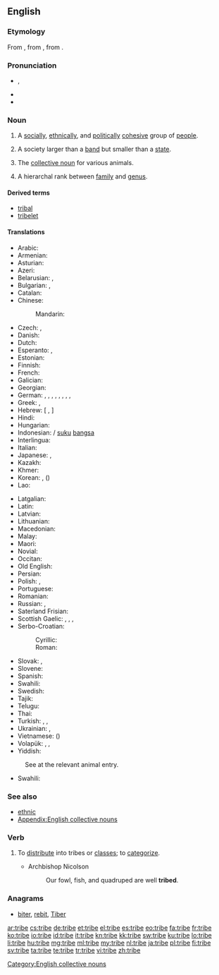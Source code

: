 ==English==

{{wikipedia}}

===Etymology===
From {{etyl|enm|en}}, from {{etyl|fro|en}} {{term|tribu|lang=fro}}, from {{etyl|la|en}} {{term|tribus|lang=la}}.

===Pronunciation===
* {{IPA|/tɹaɪb/}}, {{X-SAMPA|/tr\aIb/}}
* {{audio|en-us-tribe.ogg|Audio (US)}}
* {{rhymes|aɪb}}

===Noun===
{{en-noun}}

# A [[social]]ly, [[ethnical]]ly, and [[political]]ly [[cohesive]] group of [[people]].
# {{anthropology}} A society larger than a [[band]] but smaller than a [[state]].
# The [[collective noun]] for various animals.
# {{taxonomy}} A hierarchal rank between [[family]] and [[genus]].

====Derived terms====
* [[tribal]]
* [[tribelet]]

====Translations====
{{trans-top|group of people}}
* Arabic: {{t+|ar|قبيلة|f|tr=qabīla}}
* Armenian: {{t-|hy|ցեղ|tr=c'eġ}}
* Asturian: {{t-|ast|tribu|f}}
* Azeri: {{t-|az|qəbilə}}
* Belarusian: {{t-|be|племя|n|tr=pljémja|sc=Cyrl}}, {{t-|be|род|m|tr=rod|sc=Cyrl}}
* Bulgarian: {{t+|bg|племе|n|tr=pléme}}, {{t+|bg|род|m|tr=rod|sc=Cyrl}}
* Catalan: {{t-|ca|tribu|f}}
* Chinese:
*: Mandarin: {{t+|cmn|部落|tr=bùluò|sc=Hani}}
* Czech: {{t+|cs|kmen|m}}, {{t+|cs|rod|m}}
* Danish: {{t-|da|stamme}}
* Dutch: {{t+|nl|stam|m}}
* Esperanto: {{t-|eo|tribo}}, {{qualifier|diminutive}} {{t-|eo|tribeto}}
* Estonian: {{t-|et|hõim}}
* Finnish: {{t+|fi|heimo}}
* French: {{t+|fr|tribu|f}}
* Galician: {{t+|gl|tribo|m}}
* Georgian: {{t-|ka|ტომი|tr=tomi|sc=Geor}}
* German: {{t+|de|Stamm|m}}, {{t+|de|Volksstamm|m}}, {{t+|de|Sippe|f}}, {{t+|de|Volk|n}}, {{t-|de|Völkchen|n}}, {{t-|de|Völklein|n}}, {{t+|de|Sippschaft|f}}, {{qualifier|biology}} {{t+|de|Tribus|f}}, {{t-|de|Völkerschaft|f}}
* Greek: {{t+|el|φύλο|n|tr=fýlo}}, {{t+|el|φυλή|f|tr=fylí}}
* Hebrew: {{t+|he|שבט|m|tr=shévet|sc=Hebr}} [ {{t-|he|שְׁבָטִים|m-p|tr=shvatím}}, {{t-|he|שֵׁבֶט־|m|tr=shévet-|sc=Hebr}}{{t-|he|שֵׁבֶט־|m-p|tr=shivté-}} ]
* Hindi: {{t-|hi|जनजाति|tr=janjāti|sc=Deva}}
* Hungarian: {{t+|hu|törzs}}
* Indonesian: {{t+|id|suku}} / [[suku]] [[bangsa]]
* Interlingua: {{t-|ia|tribo}}
* Italian: {{t+|it|tribù|f}}
* Japanese: {{t-|ja|部族|tr=[[ぶぞく]], buzoku}}, {{t+|ja|民族|tr=[[みんぞく]], minzoku}}
* Kazakh: {{t|kk|тайпа|tr=taypa|sc=Cyrl}}
* Khmer: {{t-|km|កុលសម័្ពន្ធ|tr=kolsɑmpoan|sc=Khmr}}
* Korean: {{t+|ko|겨레|tr=gyeore}}, {{t+|ko|부족|tr=bujok|sc=Hang}} ({{t+|ko|部族|sc=Hang}})
* Lao: {{t+|lo|ຊົນເຜົ່າ|tr=son phao|sc=Laoo}}
{{trans-mid}}
* Latgalian: {{tø|ltg|patauta}}
* Latin: {{t-|la|tribus|f}}
* Latvian: {{t-|lv|cilts}}
* Lithuanian: {{t-|lt|gentis|m}}
* Macedonian: {{t-|mk|племе|n|tr=pléme|sc=Cyrl}}
* Malay: {{t-|ms|suku}}
* Maori: {{t-|mi|iwi}}
* Novial: {{tø|nov|tribu}}
* Occitan: {{t-|oc|tribú}}
* Old English: {{t-|ang|þeod|alt=þēod}}
* Persian: {{t+|fa|قبیله|tr=qabile|sc=fa-Arab}}
* Polish: {{t+|pl|plemię|n}}, {{t+|pl|ród|m}}
* Portuguese: {{t+|pt|tribo|f}}
* Romanian: {{t-|ro|trib|n}}
* Russian: {{t+|ru|племя|n|tr=plémja}}, {{t+|ru|род|m|tr=rod|sc=Cyrl}}
* Saterland Frisian: {{tø|stq|Stamme|p}}
* Scottish Gaelic: {{t-|gd|cinneadh|m}}, {{t-|gd|seòrsa|m}}, {{t-|gd|sliochd|m}}, {{t-|gd|treubh|f}}
* Serbo-Croatian:
*: Cyrillic: {{t-|sh|племе|n}}
*: Roman: {{t-|sh|pleme|n}}
* Slovak: {{t-|sk|kmeň|m}}, {{t-|sk|rod|m}}
* Slovene: {{t+|sl|pleme|n}}
* Spanish: {{t+|es|tribu|f}}
* Swahili: {{t+|sw|kabila}}
* Swedish: {{t+|sv|stam}}
* Tajik: {{t-|tg|қабила|tr=qabila|sc=Cyrl}}
* Telugu: {{t+|te|తెగ}}
* Thai: {{t-|th|เผ่า|n|tr=phao}}
* Turkish: {{t+|tr|halk}}, {{t+|tr|kabile}}, {{t-|tr|meslek grubu}}
* Ukrainian: {{t-|uk|плем'я|n|tr=plém'ja|sc=Cyrl}}, {{t-|uk|рід|m|tr=rid|sc=Cyrl}}
* Vietnamese: {{t+|vi|bộ lạc}} ({{t-|vi|部落}})
* Volapük: {{t+|vo|tribüt}}, {{qualifier|diminutive}} {{t-|vo|tribütil}}, {{t-|vo|pöpatribüt}}
* Yiddish: {{t-|yi|שבֿט|m|tr=sheyvet, schejwet}}
{{trans-bottom}}

{{trans-top|collective noun}}
: See at the relevant animal entry.
{{trans-mid}}
* Swahili: {{t+|sw|kabila}}
{{trans-bottom}}

===See also===
* [[ethnic]]
* [[Appendix:English collective nouns]]

===Verb===
{{en-verb|trib|ed}}

# {{transitive}} To [[distribute]] into tribes or [[class]]es; to [[categorize]].
#* Archbishop Nicolson
#*: Our fowl, fish, and quadruped are well '''tribed'''.

===Anagrams===
* [[biter#English|biter]], [[rebit#English|rebit]], [[Tiber#English|Tiber]]

[[Category:English collective nouns]]

[[ar:tribe]]
[[cs:tribe]]
[[de:tribe]]
[[et:tribe]]
[[el:tribe]]
[[es:tribe]]
[[eo:tribe]]
[[fa:tribe]]
[[fr:tribe]]
[[ko:tribe]]
[[io:tribe]]
[[id:tribe]]
[[it:tribe]]
[[kn:tribe]]
[[kk:tribe]]
[[sw:tribe]]
[[ku:tribe]]
[[lo:tribe]]
[[li:tribe]]
[[hu:tribe]]
[[mg:tribe]]
[[ml:tribe]]
[[my:tribe]]
[[nl:tribe]]
[[ja:tribe]]
[[pl:tribe]]
[[fi:tribe]]
[[sv:tribe]]
[[ta:tribe]]
[[te:tribe]]
[[tr:tribe]]
[[vi:tribe]]
[[zh:tribe]]